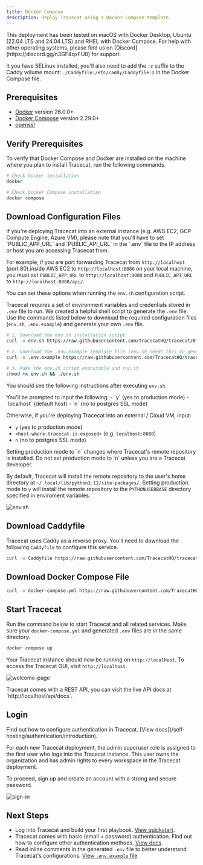 ```yaml
---
title: Docker Compose
description: Deploy Tracecat using a Docker Compose template.
---
```


<Note>
  This deployment has been tested on macOS with Docker Desktop, Ubuntu (22.04 LTS and 24.04 LTS) and RHEL with Docker Compose.
  For help with other operating systems, please find us on [Discord](https://discord.gg/n3GF4qxFU8) for support.

It you have SELinux installed, you'll also need to add the `:z` suffix to the Caddy volume mount:
`./Caddyfile:/etc/caddy/Caddyfile:z` in the Docker Compose file.

</Note>

## Prerequisites

- [Docker](https://docs.docker.com/engine/install/) version 26.0.0+
- [Docker Compose](https://docs.docker.com/compose/install/) version 2.29.0+
- [openssl](https://www.openssl.org/source/)

## Verify Prerequisites

To verify that Docker Compose and Docker are installed on the machine where you plan to install Tracecat, run the following commands.

```bash
# Check Docker installation
docker

# Check Docker Compose installation
docker compose
```

## Download Configuration Files

<Note>
  If you're deploying Tracecat into an external instance (e.g. AWS EC2, GCP Compute Engine, Azure VM),
  please note that you'll have to set `PUBLIC_APP_URL` and `PUBLIC_API_URL` in the `.env` file to the IP address or host you are accessing Tracecat from.

For example, if you are port forwarding Tracecat from `http://localhost` (port 80) inside AWS EC2 to `http://localhost:8080` on your local machine,
you must set `PUBLIC_APP_URL` to `http://localhost:8080` and `PUBLIC_API_URL` to `http://localhost:8080/api/`.

You can set these options when running the `env.sh` configuration script.

</Note>

Tracecat requires a set of environment variables and credentials stored in `.env` file to run.
We created a helpful shell script to generate the `.env` file.
Use the commands listed below to download the required configuration files
(`env.sh`, `.env.example`) and generate your own `.env` file.

```bash
# 1. Download the env.sh installation script
curl -o env.sh https://raw.githubusercontent.com/TracecatHQ/tracecat/0.22.4/env.sh

# 2. Download the .env.example template file (env.sh needs this to generate your .env file)
curl -o .env.example https://raw.githubusercontent.com/TracecatHQ/tracecat/0.22.4/.env.example

# 3. Make the env.sh script executable and run it
chmod +x env.sh && ./env.sh
```

You should see the following instructions after executing `env.sh`.

<Info>
You'll be prompted to input the following:
- `y` (yes to production mode)
- `localhost` (default host)
- `n` (no to postgres SSL mode)

Otherwise, if you're deploying Tracecat into an external / Cloud VM, input:

- `y` (yes to production mode)
- `<host-where-tracecat-is-exposed>` (e.g. `localhost:8080`)
- `n` (no to postgres SSL mode)
</Info>

<Note>
  Setting production mode to `n` changes where Tracecat's remote repository is installed.
  Do not set production mode to `n` unless you are a Tracecat developer.

By default, Tracecat will install the remote repository to the user's home directory at `~/.local/lib/python3.12/site-packages/`.
Setting production mode to `y` will install the remote repository to the `PYTHONUSERBASE` directory specified in enviroment variables.

</Note>

![env.sh](/img/self-hosting/env-script.png)

## Download Caddyfile

Tracecat uses Caddy as a reverse proxy.
You'll need to download the following `Caddyfile` to configure this service.

```bash
curl -o Caddyfile https://raw.githubusercontent.com/TracecatHQ/tracecat/0.22.4/Caddyfile
```

## Download Docker Compose File

```bash
curl -o docker-compose.yml https://raw.githubusercontent.com/TracecatHQ/tracecat/0.22.4/docker-compose.yml
```

## Start Tracecat

Run the command below to start Tracecat and all related services.
Make sure your `docker-compose.yml` and generated `.env` files are in the same directory.

```bash
docker compose up
```

Your Tracecat instance should now be running on `http://localhost`.
To access the Tracecat GUI, visit `http://localhost`.

![welcome-page](/img/self-hosting/welcome-page.png)

<Tip>
  Tracecat comes with a REST API, you can visit the live API docs at
  `http://localhost/api/docs`.
</Tip>

## Login

<Note>
  Find out how to configure authentication in Tracecat. [View
  docs](/self-hosting/authentication/introduction).
</Note>

For each new Tracecat deployment, the admin superuser role is assigned to the first user who logs into the Tracecat instance.
This user owns the organization and has admin rights to every workspace in the Tracecat deployment.

To proceed, sign up and create an account with a strong and secure password.

![sign-in](/img/self-hosting/sign-in.png)

## Next Steps

- Log into Tracecat and build your first playbook. [View quickstart](/quickstart).
- Tracecat comes with basic (email + password) authentication. Find out how to configure other authentication methods. [View docs](/self-hosting/authentication/introduction).
- Read inline comments in the generated `.env` file to better understand Tracecat's configurations. [View `.env.example` file](https://raw.githubusercontent.com/TracecatHQ/tracecat/0.13.2/.env.example)
